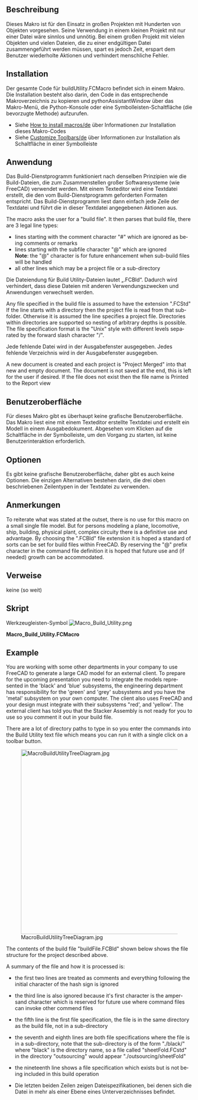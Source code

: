 <languages/>

{{Macro/de
|Name=Dienstprogramm Zusammenbau
|Description=Dieses Makro stellt ein Build-Dienstprogramm bereit, mit dem mehrere Projektdateien zu einer Projektdatei zusammengefügt werden können.
|Author=Piffpoof
|Version=1.0
|Date=2015-01-21
|FCVersion=Alle
|Download=[https://wiki.freecad.org/images/8/87/Macro_Build_Utility.png Werkzeugleisten-Symbol]
}}

<span id="Description"></span>
==Beschreibung==

Dieses Makro ist für den Einsatz in großen Projekten mit Hunderten von Objekten vorgesehen. Seine Verwendung in einem kleinen Projekt mit nur einer Datei wäre sinnlos und unnötig. Bei einem großen Projekt mit vielen Objekten und vielen Dateien, die zu einer endgültigen Datei zusammengeführt werden müssen, spart es jedoch Zeit, erspart dem Benutzer wiederholte Aktionen und verhindert menschliche Fehler.

==Installation==

Der gesamte Code für buildUtility.FCMacro befindet sich in einem Makro. Die Installation besteht also darin, den Code in das entsprechende Makroverzeichnis zu kopieren und pythonAssistantWindow über das Makro-Menü, die Python-Konsole oder eine Symbolleisten-Schaltfläche (die bevorzugte Methode) aufzurufen.
* Siehe [[How to install macros/de]] über Informationen zur Installation dieses Makro-Codes
* Siehe [[Customize Toolbars/de]] über Informationen zur Installation als Schaltfläche in einer Symbolleiste

<span id="Usage"></span>
==Anwendung==

Das Build-Dienstprogramm funktioniert nach denselben Prinzipien wie die Build-Dateien, die zum Zusammenstellen großer Softwaresysteme (wie FreeCAD) verwendet werden. Mit einem Texteditor wird eine Textdatei erstellt, die den vom Build-Dienstprogramm geforderten Formaten entspricht. Das Build-Dienstprogramm liest dann einfach jede Zeile der Textdatei und führt die in dieser Textdatei angegebenen Aktionen aus.

<div lang="en" dir="ltr" class="mw-content-ltr">
The macro asks the user for a "build file". It then parses that build file, there are 3 legal line types:
* lines starting with the comment character "#" which are ignored as being comments or remarks
* lines starting with the subfile character "@" which are ignored<br /><b>Note</b>: the "@" character is for future enhancement when sub-build files will be handled
* all other lines which may be a project file or a sub-directory
</div>

Die Dateiendung für Build Utility-Dateien lautet „.FCBld“. Dadurch wird verhindert, dass diese Dateien mit anderen Verwendungszwecken und Anwendungen verwechselt werden.

<div lang="en" dir="ltr" class="mw-content-ltr">
Any file specified in the build file is assumed to have the extension ".FCStd"
If the line starts with a directory then the project file is read from that subfolder. Otherwise it is assumed the line specifies a project file. Directories within directories are supported so nesting of arbitrary depths is possible. The file specification format is the "Unix" style with different levels separated by the forward slash character "/".
</div>

Jede fehlende Datei wird in der Ausgabefenster ausgegeben. Jedes fehlende Verzeichnis wird in der Ausgabefenster ausgegeben.

<div lang="en" dir="ltr" class="mw-content-ltr">
A new document is created and each project is "Project Merged" into that new and empty document.
The document is not saved at the end, this is left for the user if desired.
If the file does not exist then the file name is Printed to the Report view
</div>

<span id="User_Interface"></span>
==Benutzeroberfläche==

Für dieses Makro gibt es überhaupt keine grafische Benutzeroberfläche. Das Makro liest eine mit einem Texteditor erstellte Textdatei und erstellt ein Modell in einem Ausgabedokument. Abgesehen vom Klicken auf die Schaltfläche in der Symbolleiste, um den Vorgang zu starten, ist keine Benutzerinteraktion erforderlich.

<span id="Options"></span>
==Optionen==

Es gibt keine grafische Benutzeroberfläche, daher gibt es auch keine Optionen. Die einzigen Alternativen bestehen darin, die drei oben beschriebenen Zeilentypen in der Textdatei zu verwenden.

<span id="Remarks"></span>
==Anmerkungen==

<div lang="en" dir="ltr" class="mw-content-ltr">
To reiterate what was stated at the outset, there is no use for this macro on a small single file model. But for persons modeling a plane, locomotive, ship, building, physical plant, complex circuity there is a definitive use and advantage. By choosing the ".FCBld" file extension it is hoped a standard of sorts can be set for build files within FreeCAD. By reserving the "@" prefix character in the command file definition it is hoped that future use and (if needed) growth can be accommodated.
</div>

<span id="Links"></span>
==Verweise==

keine (so weit)

<span id="Script"></span>
==Skript==

Werkzeugleisten-Symbol [[Image:Macro_Build_Utility.png]]

'''Macro_Build_Utility.FCMacro'''

{{MacroCode|code=
#
#						Build Utility
#                       v 0.0 - build from files and files in sub-folders
#
#***********************************************************************************
# routine to read in a build file and merge all specified projects
"""
This function asks the user for a "build file". It then parses that build file, there
are 3 legal line types:
- lines starting with the comment character "#" which are ignored
- lines starting with the subfile character "@" which are ignored
	Note:	the "@" character is for future enhancement when sub-build files 
			will be handled
- all other lines which may be a project file or a subfolder (sub-directory)
If the line is a subfolder then the project file is read from that subfolder.
Otherwise it is assumed the line specifies a project file.
A new document is created and each project is "Project Merged" into that new and empty document.
The document is not saved at the end, this is left for the user if desired.
If the file does not exist then the file name is Printed to the Report view
"""
"""
Example file:
#this is a sample build file
#==============================
@sub-build-files - not presently inplemented
# first the top-level file
metal
# now some misc files
./black/black
./blue/blue
# file does not exist
zebra 
# folder does not exist
/bear/bear
# multiple files in one sub-folder
./engineering/green
./engineering/grey
#multiple files in hierarchical folders
./externalModules/white
./externalModules/red/red
#./externalModules/red/stackerAssembly - commented out as not currently loading
./externalModules/red/orange
./externalModules/red/level3/yellow
"""
# import statements
import FreeCAD
import os.path
from PySide import QtGui

# UI Class definitions

# Class definitions

# Function definitionss

# Constant definitions
buildTargetDocument = "build_target"
commentTag = "#"
subfileTag = "@"
lineFeed = "\n"
subfolder = "./"
carriageReturn = "\r"
fileSeparator = "/"
fcFileExtension      = ".FCStd"
fcFileExtensionUC  = ".FCSTD"
fcFileExtensionLen = -6

# code ***********************************************************************************
buildFilePathName=QtGui.QFileDialog.getOpenFileName()[0]
if len(buildFilePathName) > 0:
	# set up a new empty "build_target" document
	FreeCAD.newDocument(buildTargetDocument)
	FreeCAD.setActiveDocument(buildTargetDocument)
	FreeCAD.ActiveDocument=FreeCAD.getDocument(buildTargetDocument)
	guiDoc=FreeCADGui.ActiveDocument
	#
	lastFileSeparator = buildFilePathName.rindex(fileSeparator)
	buildFilePath = buildFilePathName[: lastFileSeparator]
	buildFileName = buildFilePathName[lastFileSeparator +1:]
	#
	buildFileContents = open(buildFilePathName,"r")
	buildFileLines = buildFileContents.readlines()
	buildFileContents.close()
	#
	for line in buildFileLines:
		if line[0] == commentTag:
			# line of internal comment
			pass
		elif line[0] == subfileTag:
			# line of sub-build-file (not presently implemented)
			pass
		else:
			# a line which should specify a FreeCAD project file
			# - may be preceded by a sub-directory e.g. "./subdir309/"
			# - project file may be missing file extension
			#
			# if line break at end of file spec then remove
			if line[-1:] == lineFeed:
				line = line[:-1]
			if line[-1:] == carriageReturn:
				line = line[:-1]
			# if no FreeCAD project file extension supplied then append one
			# make an uppercase comparison in case of mixed case
			tempLine = fcFileExtension + line.upper()
			if fcFileExtensionUC != tempLine[fcFileExtensionLen:]:
				line = line + fcFileExtension
			# if there is a leading subdirectory then remove "./" from beginning
			if subfolder[0:2] == line[0:2]:
				line = line[2:]
			projectFileSpec = str(buildFilePath) + str("/") + str(line)
			if os.path.exists(projectFileSpec):
				guiDoc.mergeProject(projectFileSpec)
			else:
				FreeCAD.Console.PrintMessage('project file "' + projectFileSpec + '" not found' + "\n")

	# set view back to "build_target", it is up to user to save it (if they want)
	FreeCAD.setActiveDocument(buildTargetDocument)
	FreeCAD.ActiveDocument=FreeCAD.getDocument(buildTargetDocument)
	FreeCADGui.ActiveDocument=FreeCADGui.getDocument(buildTargetDocument)
	FreeCADGui.SendMsgToActiveView("ViewFit")
	FreeCADGui.activeDocument().activeView().viewAxometric()
#
#OS: Mac OS X
#Word size: 64-bit
#Version: 0.14.3703 (Git)
#Branch: releases/FreeCAD-0-14
#Hash: c6edd47334a3e6f209e493773093db2b9b4f0e40
#Python version: 2.7.5
#Qt version: 4.8.6
#Coin version: 3.1.3
#SoQt version: 1.5.0
#OCC version: 6.7.0
#
#thus ends the macro...
}}


<div lang="en" dir="ltr" class="mw-content-ltr">
==Example==
You are working with some other departments in your company to use FreeCAD to generate a large CAD model for an external client. To prepare for the upcoming presentation you need to integrate the models represented in the 'black' and 'blue' subsystems, the engineering department has responsibility for the 'green' and 'grey' subsystems and you have the 'metal' subsystem on your own computer. The client also uses FreeCAD and your design must integrate with their subsystems "red', and 'yellow'. The external client has told you that the Stacker Assembly is not ready for you to use so you comment it out in your build file.
</div>

<div lang="en" dir="ltr" class="mw-content-ltr">
There are a lot of directory paths to type in so you enter the commands into the Build Utility text file which means you can run it with a single click on a toolbar button.
</div>

[[File:MacroBuildUtilityTreeDiagram.jpg|500px]]

<div lang="en" dir="ltr" class="mw-content-ltr">
The contents of the build file "buildFile.FCBld" shown below shows the file structure for the project described above.
</div>

{{Code|code=
#this is the build file for the complete assembly
#==============================
@sub-build-files - not presently implemented
# first the top-level file
metal
# now some misc files
./black/black
./blue/blue
# file does not exist
zebra 
# folder does not exist
/bear/bear
# multiple files in one sub-folder
./engineering/green
./engineering/grey
#multiple files in hierarchical folders
./externalModules/white
./externalModules/red/red
#./externalModules/red/stackerAssembly - commented out as not currently loading
./externalModules/red/orange
./externalModules/red/level3/yellow
}}
<div lang="en" dir="ltr" class="mw-content-ltr">
A summary of the file and how it is processed is:
* the first two lines are treated as comments and everything following the initial character of the hash sign is ignored
</div>
{{Code|code=
#this is the build file for the complete assembly
#==============================
}}
<div lang="en" dir="ltr" class="mw-content-ltr">
* the third line is also ignored because it's first character is the ampersand character which is reserved for future use where command files can invoke other commend files
</div>
{{Code|code=
@sub-build-files - not presently implemented
}}
<div lang="en" dir="ltr" class="mw-content-ltr">
* the fifth line is the first file specification, the file is in the same directory as the build file, not in a sub-directory
</div>
{{Code|code=
metal}}
<div lang="en" dir="ltr" class="mw-content-ltr">
* the seventh and eighth lines are both file specifications where the file is in a sub-directory, note that the sub-directory is of the form "./black/" where "black" is the directory name, so a file called "sheetFold.FCstd" in the directory "outsourcing" would appear "./outsourcing/sheetFold"
</div>
{{Code|code=
./black/black
./blue/blue}}
<div lang="en" dir="ltr" class="mw-content-ltr">
* the nineteenth line shows a file specification which exists but is not being included in this build operation
</div>
{{Code|code=
#./externalModules/red/stackerAssembly - commented out as not currently loading}}
* Die letzten beiden Zeilen zeigen Dateispezifikationen, bei denen sich die Datei in mehr als einer Ebene eines Unterverzeichnisses befindet.
{{Code|code=
./externalModules/red/orange
./externalModules/red/level3/yellow
}}



{{clear}}
